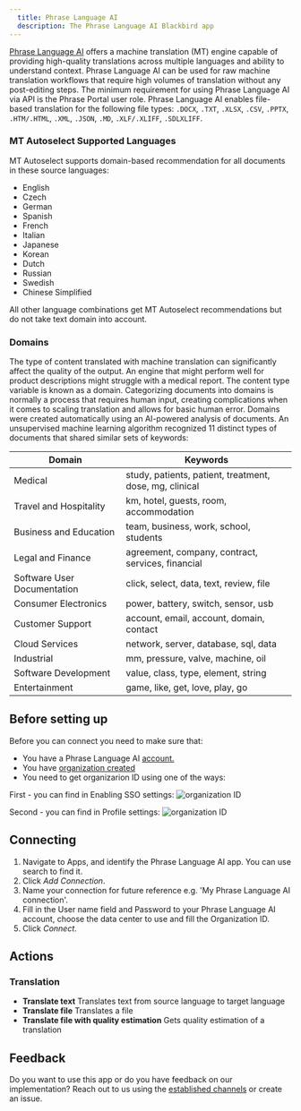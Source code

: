 ```yaml
---
  title: Phrase Language AI
  description: The Phrase Language AI Blackbird app
---
```


<LinkCard title="View on Github" target="_blank" href="https://github.com/bb-io/PhraseLanguageAI" icon="github" />

[Phrase Language AI](https://support.phrase.com/hc/en-us/articles/5709660879516-Phrase-Language-AI-TMS) offers a machine translation (MT) engine capable of providing high-quality translations across multiple languages and ability to understand context.
Phrase Language AI can be used for raw machine translation workflows that require high volumes of translation without any post-editing steps.
The minimum requirement for using Phrase Language AI via API is the Phrase Portal user role.
Phrase Language AI enables file-based translation for the following file types: `.DOCX`, `.TXT`, `.XLSX`, `.CSV`, `.PPTX`, `.HTM/.HTML`, `.XML`, `.JSON`, `.MD`, `.XLF/.XLIFF`, `.SDLXLIFF`.

### MT Autoselect Supported Languages

MT Autoselect supports domain-based recommendation for all documents in these source languages:
- English
- Czech
- German
- Spanish
- French
- Italian
- Japanese
- Korean
- Dutch
- Russian
- Swedish
- Chinese Simplified

All other language combinations get MT Autoselect recommendations but do not take text domain into account.

### Domains 

The type of content translated with machine translation can significantly affect the quality of the output. An engine that might perform well for product descriptions might struggle with a medical report. The content type variable is known as a domain.
Categorizing documents into domains is normally a process that requires human input, creating complications when it comes to scaling translation and allows for basic human error.
Domains were created automatically using an AI-powered analysis of documents. An unsupervised machine learning algorithm recognized 11 distinct types of documents that shared similar sets of keywords:

| Domain                         | Keywords                                                |
|--------------------------------|---------------------------------------------------------|
| Medical                        | study, patients, patient, treatment, dose, mg, clinical |
| Travel and Hospitality         | km, hotel, guests, room, accommodation                  |
| Business and Education         | team, business, work, school, students                  |
| Legal and Finance              | agreement, company, contract, services, financial       |
| Software User Documentation    | click, select, data, text, review, file                 |
| Consumer Electronics           | power, battery, switch, sensor, usb                     |
| Customer Support               | account, email, account, domain, contact                |
| Cloud Services                 | network, server, database, sql, data                    |
| Industrial                     | mm, pressure, valve, machine, oil                       |
| Software Development           | value, class, type, element, string                     |
| Entertainment                  | game, like, get, love, play, go                         |



## Before setting up

Before you can connect you need to make sure that:

- You have a Phrase Language AI [account.](https://phrase.com/)
- You have [organization created](https://support.phrase.com/hc/en-us/articles/6091807042076-Phrase-Platform-Organizations)
- You need to get organizarion ID using one of the ways:

First - you can find in Enabling SSO settings:
![organization ID](https://raw.githubusercontent.com/bb-io/PhraseLanguageAI/main/Images/README/Option1.png) 

Second - you can find in Profile settings:
![organization ID](https://raw.githubusercontent.com/bb-io/PhraseLanguageAI/main/Images/README/Option2.png) 

## Connecting

1. Navigate to Apps, and identify the Phrase Language AI app. You can use search to find it.
2. Click _Add Connection_.
3. Name your connection for future reference e.g. 'My Phrase Language AI connection'.
4. Fill in the User name field and Password to your Phrase Language AI account, choose the data center to use and fill the Organization ID.
5. Click _Connect_.

## Actions

### Translation 

- **Translate text** Translates text from source language to target language
- **Translate file** Translates a file
- **Translate file with quality estimation** Gets quality estimation of a translation

## Feedback

Do you want to use this app or do you have feedback on our implementation? Reach out to us using the [established channels](https://www.blackbird.io/) or create an issue.

